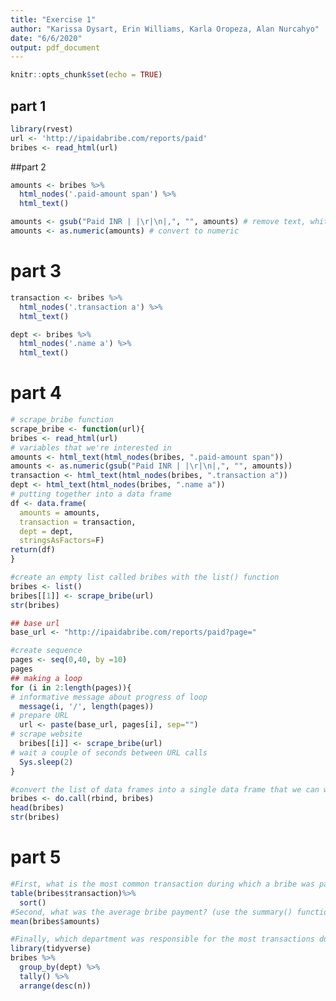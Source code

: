 ```yaml
---
title: "Exercise 1"
author: "Karissa Dysart, Erin Williams, Karla Oropeza, Alan Nurcahyo"
date: "6/6/2020"
output: pdf_document
---
```


```r
knitr::opts_chunk$set(echo = TRUE)
```

## part 1
```r
library(rvest)
url <- 'http://ipaidabribe.com/reports/paid'
bribes <- read_html(url)
```

##part 2
```r
amounts <- bribes %>%
  html_nodes('.paid-amount span') %>%
  html_text()

amounts <- gsub("Paid INR | |\r|\n|,", "", amounts) # remove text, white space, and commas
amounts <- as.numeric(amounts) # convert to numeric
```

# part 3
```r
transaction <- bribes %>%
  html_nodes('.transaction a') %>%
  html_text()

dept <- bribes %>%
  html_nodes('.name a') %>%
  html_text()
```
# part 4
```r
# scrape_bribe function
scrape_bribe <- function(url){
bribes <- read_html(url)
# variables that we're interested in
amounts <- html_text(html_nodes(bribes, ".paid-amount span"))
amounts <- as.numeric(gsub("Paid INR | |\r|\n|,", "", amounts))
transaction <- html_text(html_nodes(bribes, ".transaction a"))
dept <- html_text(html_nodes(bribes, ".name a"))
# putting together into a data frame
df <- data.frame(
  amounts = amounts,
  transaction = transaction,
  dept = dept,
  stringsAsFactors=F)
return(df)
}

#create an empty list called bribes with the list() function
bribes <- list()
bribes[[1]] <- scrape_bribe(url)
str(bribes)

## base url
base_url <- "http://ipaidabribe.com/reports/paid?page="

#create sequence
pages <- seq(0,40, by =10)
pages
## making a loop
for (i in 2:length(pages)){
# informative message about progress of loop
  message(i, '/', length(pages))
# prepare URL
  url <- paste(base_url, pages[i], sep="")
# scrape website
  bribes[[i]] <- scrape_bribe(url)
# wait a couple of seconds between URL calls
  Sys.sleep(2)
}

#convert the list of data frames into a single data frame that we can work with
bribes <- do.call(rbind, bribes)
head(bribes)
str(bribes)
```


# part 5
```r
#First, what is the most common transaction during which a bribe was paid? 
table(bribes$transaction)%>%
  sort()
#Second, what was the average bribe payment? (use the summary() function or the mean() function)
mean(bribes$amounts)

#Finally, which department was responsible for the most transactions during which a bribe occurred?
library(tidyverse)
bribes %>%
  group_by(dept) %>%
  tally() %>%
  arrange(desc(n))
```

